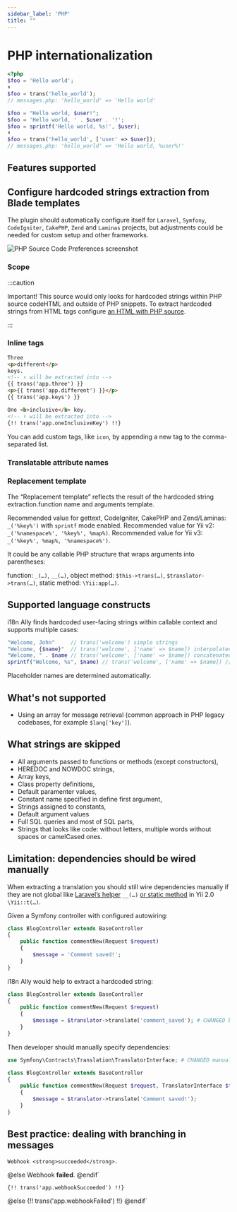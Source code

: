 ```yaml
---
sidebar_label: 'PHP'
title: ""
---
```




# PHP internationalization
```php
<?php
$foo = 'Hello world';
⬇
$foo = trans('hello_world');
// messages.php: 'hello_world' => 'Hello world'

$foo = "Hello world, $user!";
$foo = 'Hello world, ' . $user . '!';
$foo = sprintf('Hello world, %s!', $user);
⬇
$foo = trans('hello_world', ['user' => $user]);
// messages.php: 'hello_world' => 'Hello world, %user%!'
```

## Features supported
<SupportedFeatures/>


## Configure hardcoded strings extraction from Blade templates

The plugin should automatically configure itself for `Laravel`, `Symfony`, `CodeIgniter`, `CakePHP`, `Zend`
and `Laminas` projects, but adjustments could be needed for custom setup and other frameworks.

![PHP Source Code Preferences screenshot](assets/php-preferences.png)

### Scope
<Scope fileName=".php"/>


:::caution

Important! This source would only looks for hardcoded strings within PHP source codeHTML and outside of PHP snippets.
To extract hardcoded strings from HTML tags configure [an HTML with PHP source](phphtml.mdx).

:::

### Inline tags
<InlineTags/>

```html
Three
<p>different</p>
keys.
<!-- ⬇ will be extracted into -->
{{ trans('app.three') }}
<p>{{ trans('app.different') }}</p>
{{ trans('app.keys') }}

One <b>inclusive</b> key.
<!-- ⬇ will be extracted into -->
{!! trans('app.oneInclusiveKey') !!}
```
You can add custom tags, like `icon`, by appending a new tag to the comma-separated list.

### Translatable attribute names
<TranslatableAttribute/>

### Replacement template
The “Replacement template” reflects the result of the hardcoded string extraction.function name and arguments template.

Recommended value for gettext, CodeIgniter, CakePHP and Zend/Laminas: `_('%key%')` with `sprintf` mode enabled.
Recommended value for Yii v2: `_('%namespace%', '%key%', %map%)`.
Recommended value for Yii v3: `_('%key%', %map%, '%namespace%')`.

It could be any callable PHP structure that wraps arguments into parentheses:

function: `_(…)`, `__(…)`,
object method: `$this->trans(…)`, `$translator->trans(…)`,
static method: `\Yii:app(…)`.

<ReplacementTemplate mapTemplate="trans('key', ['foo' => $foo, 'bar' => $bar])"
                         listTemplate="trans('key', [$foo, $bar])"
argsTemplate = "trans('key', $foo, $bar)" />

## Supported language constructs
i18n Ally finds hardcoded user-facing strings within callable context and supports multiple cases:

```php
"Welcome, John"     // trans('welcome') simple strings
"Welcome, {$name}"  // trans('welcome', ['name' => $name]) interpolated strings
"Welcome, " . $name // trans('welcome', ['name' => $name]) concatenated strings
sprintf("Welcome, %s", $name) // trans('welcome', ['name' => $name]) // sprintf templates
```

Placeholder names are determined automatically.

## What's not supported

 - Using an array for message retrieval (common approach in PHP legacy codebases, for example `$lang['key']`).


## What strings are skipped

 - All arguments passed to functions or methods (except constructors),
 - HEREDOC and NOWDOC strings,
 - Array keys,
 - Class property definitions,
 - Default paramenter values,
 - Constant name specified in define first argument,
 - Strings assigned to constants,
 - Default argument values
 - Full SQL queries and most of SQL parts,
 - Strings that looks like code: without letters, multiple words without spaces or camelCased ones.

## Limitation: dependencies should be wired manually

When extracting a translation you should still wire dependencies manually if they are not global like
[Laravel’s helper](https://laravel.com/docs/8.x/localization#retrieving-translation-strings) `__(…)`
[or static method](https://www.yiiframework.com/doc/guide/2.0/en/tutorial-i18n#1-wrap-a-text-message) in Yii 2.0 `\Yii::t(…)`.

Given a Symfony controller with configured autowiring:

```php
class BlogController extends BaseController
{
    public function commentNew(Request $request)
    {
        $message = 'Comment saved!';
    }
}
```

i18n Ally would help to extract a hardcoded string:

```php
class BlogController extends BaseController
{
    public function commentNew(Request $request)
    {
        $message = $translator->translate('comment_saved'); # CHANGED by i18n Ally
    }
}
```

Then developer should manually specify dependencies:

```php
use Symfony\Contracts\Translation\TranslatorInterface; # CHANGED manually

class BlogController extends BaseController
{
    public function commentNew(Request $request, TranslatorInterface $translator) # CHANGED manually
    {
        $message = $translator->translate('Comment saved!');
    }
}
```

## Best practice: dealing with branching in messages



    Webhook <strong>succeeded</strong>.
@else
    Webhook <strong>failed</strong>.
@endif`

    {!! trans('app.webhookSucceeded') !!}
@else
    {!! trans('app.webhookFailed') !!}
@endif`

<BestPractises firstBlock={firstBlock} firstStep={firstStep} secondStep={secondStep}/>


